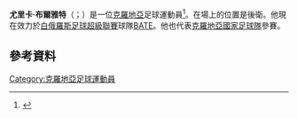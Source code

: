 {{noteTA
|G1=Football
|G2=uefa
}}

'''尤里卡·布爾雅特'''（{{lang-hr|Jurica Buljat}}；{{bd|1986年|9月19日}}）是一位[[克羅地亞|克羅地亞]]足球運動員<ref>{{cite web | url = http://www.kicker.de/news/fussball/2bundesliga/vereine/2-bundesliga/2013-14/energie-cottbus-78/49203/spieler_jurica-buljat.html | title = Buljat, Jurica | language = de | publisher = kicker.de | accessdate = 22 September 2013 | archive-date = 2014-12-06 | archive-url = https://web.archive.org/web/20141206214054/http://www.kicker.de/news/fussball/2bundesliga/vereine/2-bundesliga/2013-14/energie-cottbus-78/49203/spieler_jurica-buljat.html | dead-url = no }}</ref>。在場上的位置是後衛。他現在效力於[[白俄羅斯足球超級聯賽|白俄羅斯足球超級聯賽]]球隊[[鲍里索夫BATE足球俱乐部|BATE]]。他也代表[[克羅地亞國家足球隊|克羅地亞國家足球隊]]參賽。

==參考資料==
{{Reflist}}

{{DEFAULTSORT: Buljat, Jurica}}
[[Category:克羅地亞足球運動員|Category:克羅地亞足球運動員]]